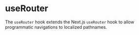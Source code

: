 
# useRouter

The `useRouter` hook extends the Next.js `useRouter` hook to allow programmatic navigations to localized pathnames.

<UseRouterExample />
